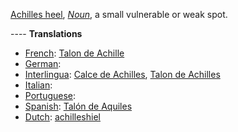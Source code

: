 [[Achilles heel]], ''[[Noun]]'', a small vulnerable or weak spot.

---- 
'''Translations''' 
* [[French]]: [[Talon de Achille]] 
* [[German]]: [[]] 
* [[Interlingua]]: [[Calce de Achilles]], [[Talon de Achilles]] 
* [[Italian]]: [[]] 
* [[Portuguese]]: [[]] 
* [[Spanish]]: [[Talón de Aquiles]]
* [[Dutch]]: [[achilleshiel]]